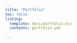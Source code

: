 ```yaml
---
title: "Portfolio"
toc: false
listing:
  template: docs/portfolio.ejs
  contents: portfolio.yml
  
---
```

